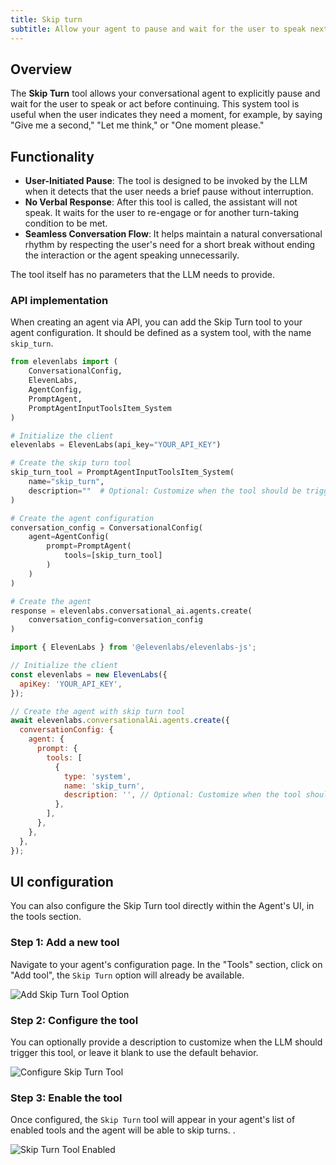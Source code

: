 ```yaml
---
title: Skip turn
subtitle: Allow your agent to pause and wait for the user to speak next.
---
```


## Overview

The **Skip Turn** tool allows your conversational agent to explicitly pause and wait for the user to speak or act before continuing. This system tool is useful when the user indicates they need a moment, for example, by saying "Give me a second," "Let me think," or "One moment please."

## Functionality

- **User-Initiated Pause**: The tool is designed to be invoked by the LLM when it detects that the user needs a brief pause without interruption.
- **No Verbal Response**: After this tool is called, the assistant will not speak. It waits for the user to re-engage or for another turn-taking condition to be met.
- **Seamless Conversation Flow**: It helps maintain a natural conversational rhythm by respecting the user's need for a short break without ending the interaction or the agent speaking unnecessarily.

The tool itself has no parameters that the LLM needs to provide.

### API implementation

When creating an agent via API, you can add the Skip Turn tool to your agent configuration. It should be defined as a system tool, with the name `skip_turn`.

<CodeBlocks>

```python
from elevenlabs import (
    ConversationalConfig,
    ElevenLabs,
    AgentConfig,
    PromptAgent,
    PromptAgentInputToolsItem_System
)

# Initialize the client
elevenlabs = ElevenLabs(api_key="YOUR_API_KEY")

# Create the skip turn tool
skip_turn_tool = PromptAgentInputToolsItem_System(
    name="skip_turn",
    description=""  # Optional: Customize when the tool should be triggered, or leave blank for default.
)

# Create the agent configuration
conversation_config = ConversationalConfig(
    agent=AgentConfig(
        prompt=PromptAgent(
            tools=[skip_turn_tool]
        )
    )
)

# Create the agent
response = elevenlabs.conversational_ai.agents.create(
    conversation_config=conversation_config
)
```

```javascript
import { ElevenLabs } from '@elevenlabs/elevenlabs-js';

// Initialize the client
const elevenlabs = new ElevenLabs({
  apiKey: 'YOUR_API_KEY',
});

// Create the agent with skip turn tool
await elevenlabs.conversationalAi.agents.create({
  conversationConfig: {
    agent: {
      prompt: {
        tools: [
          {
            type: 'system',
            name: 'skip_turn',
            description: '', // Optional: Customize when the tool should be triggered, or leave blank for default.
          },
        ],
      },
    },
  },
});
```

</CodeBlocks>

## UI configuration

You can also configure the Skip Turn tool directly within the Agent's UI, in the tools section.

<Steps>

### Step 1: Add a new tool

Navigate to your agent's configuration page. In the "Tools" section, click on "Add tool", the `Skip Turn` option will already be available.

<Frame background="subtle">
  <img
    src="/assets/images/conversational-ai/skip-turn-option.png"
    alt="Add Skip Turn Tool Option"
  />
</Frame>

### Step 2: Configure the tool

You can optionally provide a description to customize when the LLM should trigger this tool, or leave it blank to use the default behavior.

<Frame background="subtle">
  <img src="/assets/images/conversational-ai/skip-turn-config.png" alt="Configure Skip Turn Tool" />
</Frame>

### Step 3: Enable the tool

Once configured, the `Skip Turn` tool will appear in your agent's list of enabled tools and the agent will be able to skip turns. .

<Frame background="subtle">
  <img src="/assets/images/conversational-ai/skip-turn-enabled.png" alt="Skip Turn Tool Enabled" />
</Frame>

</Steps>
